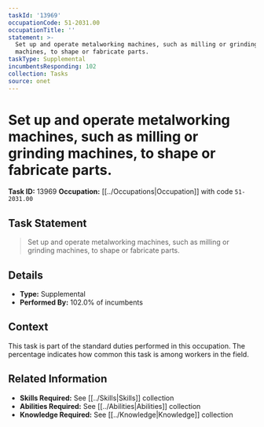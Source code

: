```yaml
---
taskId: '13969'
occupationCode: 51-2031.00
occupationTitle: ''
statement: >-
  Set up and operate metalworking machines, such as milling or grinding
  machines, to shape or fabricate parts.
taskType: Supplemental
incumbentsResponding: 102
collection: Tasks
source: onet
---
```

# Set up and operate metalworking machines, such as milling or grinding machines, to shape or fabricate parts.

**Task ID:** 13969
**Occupation:** [[../Occupations|Occupation]] with code `51-2031.00`

## Task Statement

> Set up and operate metalworking machines, such as milling or grinding machines, to shape or fabricate parts.

## Details

- **Type:** Supplemental
- **Performed By:** 102.0% of incumbents

## Context

This task is part of the standard duties performed in this occupation. The percentage indicates how common this task is among workers in the field.

## Related Information

- **Skills Required:** See [[../Skills|Skills]] collection
- **Abilities Required:** See [[../Abilities|Abilities]] collection
- **Knowledge Required:** See [[../Knowledge|Knowledge]] collection
